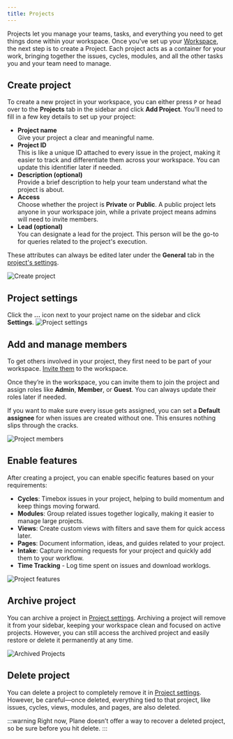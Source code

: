 ```yaml
---
title: Projects
---
```


Projects let you manage your teams, tasks, and everything you need to get things done within your workspace. Once you've set up your [Workspace](/core-concepts/workspaces/overview.mdx), the next step is to create a Project. Each project acts as a container for your work, bringing together the issues, cycles, modules, and all the other tasks you and your team need to manage.

## Create project

To create a new project in your workspace, you can either press `P` or head over to the **Projects** tab in the sidebar and click **Add Project**. You’ll need to fill in a few key details to set up your project:

- **Project name**  
Give your project a clear and meaningful name.
- **Project ID**  
This is like a unique ID attached to every issue in the project, making it easier to track and differentiate them across your workspace. You can update this identifier later if needed.
- **Description (optional)**  
Provide a brief description to help your team understand what the project is about.
- **Access**  
Choose whether the project is **Private** or **Public**. A public project lets anyone in your workspace join, while a private project means admins will need to invite members.
- **Lead (optional)**  
You can designate a lead for the project. This person will be the go-to for queries related to the project's execution.

These attributes can always be edited later under the **General** tab in the [project's settings](#project-settings).

![Create project](https://media.docs.plane.so/projects/create-project.webp#center)

## Project settings
Click the **…** icon next to your project name on the sidebar and click **Settings**. 
![Project settings](https://media.docs.plane.so/projects/project-settings.webp#center)

## Add and manage members

To get others involved in your project, they first need to be part of your workspace. [Invite them](/core-concepts/workspaces/members#adding-members) to the workspace. 

Once they’re in the workspace, you can invite them to join the project and assign roles like **Admin**, **Member**, or **Guest**. You can always update their roles later if needed. 

If you want to make sure every issue gets assigned, you can set a **Default assignee** for when issues are created without one. This ensures nothing slips through the cracks.

![Project members](https://media.docs.plane.so/projects/project-members.webp#center)

## Enable features

After creating a project, you can enable specific features based on your requirements:

- **Cycles**: Timebox issues in your project, helping to build momentum and keep things moving forward.
- **Modules**: Group related issues together logically, making it easier to manage large projects.
- **Views**: Create custom views with filters and save them for quick access later.
- **Pages**: Document information, ideas, and guides related to your project.
- **Intake**: Capture incoming requests for your project and quickly add them to your workflow.
- **Time Tracking** - Log time spent on issues and download worklogs.

![Project features](https://media.docs.plane.so/projects/project-features.webp#center)


## Archive project

You can archive a project in [Project settings](/core-concepts/projects/overview#project-settings). Archiving a project will remove it from your sidebar, keeping your workspace clean and focused on active projects. However, you can still access the archived project and easily restore or delete it permanently at any time. 

![Archived Projects](https://media.docs.plane.so/projects/archived-projects.webp#center)

## Delete project

You can delete a project to completely remove it in [Project settings](/core-concepts/projects/overview#project-settings). However, be careful—once deleted, everything tied to that project, like issues, cycles, views, modules, and pages, are also deleted.

:::warning
Right now, Plane doesn’t offer a way to recover a deleted project, so be sure before you hit delete.
:::

